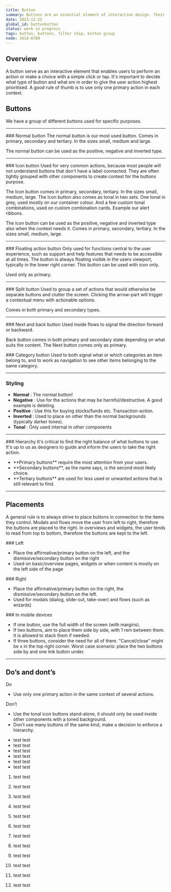 ```yaml
---
title: Button
summary: Buttons are an essential element of interaction design. Their primary role is to help people take actions quickly.
date: 2023-12-22
global_id: buttonbutton
status: work in progress
tags: button, buttons, filter chip, button group
node: 1614-8789
---
```


## Overview

A button serve as an interactive element that enables users to perform an action or make a choice with a simple click or tap. It's important to decide what type of button and what em in order to give the user action highest prioritised. A good rule of thumb is to use only one primary action in each context.

<Playground component="button" story-id="1" caption="Live example of the normal button in primary, secondary and tertiary." />

## Buttons

We have a group of different buttons used for specific purposes.

<Row>
  <Col>
    <FigmaSVG node="1609-2970" caption="1. Normal" />
  </Col>
  <Col>
    <FigmaSVG node="1609-2974" caption="2. Icon button" />
  </Col>
  <Col>
    <FigmaSVG node="1609-2977" caption="3. Extended FAB" />
  </Col>
</Row>
<Row>
  <Col>
    <FigmaSVG node="1609-2981" caption="4. Split button" />
  </Col>
  <Col>
    <FigmaSVG node="1609-2985" caption="5. Next and back button" />
  </Col>
  <Col>
    <FigmaSVG node="1609-2988" caption="6. Category button" />
  </Col>
</Row>

<hr />
<Row>
<Col>
### Normal button
The normal button is our most used button.
Comes in primary, secondary and tertiary.  In the sizes small, medium and large.

The normal button can be used as the positive, negative and inverted type. 

</Col>
<Col> </Col>
</Row>

<Row>
  <Col>
    <FigmaSVG
      node="1609-7673"
      caption="Normal in primary, secondary and tertiary"
    />
  </Col>
  <Col>
    <FigmaSVG
      node="1609-7763"
      caption="Positive and negative button in primary"
    />
  </Col>
</Row>

<hr />
<Row>
<Col>
### Icon button
Used for very common actions, because most people will not understand buttons that don't have a label connected. They are often tightly grouped with other components to create context for the buttons purpose. 

The Icon button comes in primary, secondary, tertiary.  In the sizes small, medium, large. The Icon button also comes as tonal in two sets. One tonal in grey, used mostly on our container colour. And a few custom tonal combinations, used on custom combination cards. Example our alert ribbons.

The icon button can be used as the positive, negative and inverted type also when the context needs it. Comes in primary, secondary, tertiary.  In the sizes small, medium, large.

</Col>
</Row>

<Row>
  <Col>
    <FigmaSVG node="1609-7912" caption="Icon button, normal and positive" />
  </Col>
  <Col>
    <FigmaSVG node="1609-8031" caption="Tonal and custom tonal" />
  </Col>
  <Col>
    <FigmaSVG
      node="1609-8159"
      caption="Tonal custom combinations on Alert ribbon"
    />
  </Col>
</Row>

<hr />

<Row>
<Col>
### Floating action button
Only used for functions central to the user experience, such as support and help features that needs to be accessible at all times.
The button is always floating visible in the users viewport, typically in the lower right corner. This button can be used with icon only.

Used only as primary.

</Col>
<Col><FigmaSVG node="1609-8378" caption="This is the floating action button." /></Col>
</Row>

<hr />

<Row>
<Col>
### Split button
Used to group a set of actions that would otherwise be separate buttons and clutter the screen. Clicking the arrow-part will trigger a contextual menu with actionable options. 

Comes in both primary and secondary types.

</Col>
<Col><FigmaSVG node="1609-8401" caption="Split button primary" /></Col>
</Row>

<hr />

<Row>
<Col>
### Next and back button
Used inside flows to signal the direction forward or backward. 

Back button comes in both primary and secondary state depending on what suits the content. The Next button comes only as primary.

</Col>
<Col> </Col>
</Row>

<Row>
  <Col>
    <FigmaSVG node="1609-8419" caption="Next button only in primary" />
  </Col>
  <Col>
    <FigmaSVG node="1609-8421" caption="Back button primary" />
  </Col>
  <Col>
    <FigmaSVG node="1609-8423" caption="Back button secondary" />
  </Col>
</Row>

<Row>
  <Col>
    ### Category button
    Used to both signal what or which categories an item belong to, and to work as navigation to see other items belonging to the same category.
  </Col>
  <Col>
    <FigmaSVG node="1609-8446" caption="Example of two categories" />
  </Col>
</Row>

<hr />

### Styling

- **Normal** : The normal button!
- **Negative** : Use for the actions that may be harmful/destructive. A good example is deleting.
- **Positive** : Use this for buying stocks/funds etc. Transaction-action.
- **Inverted** : Used to place on other than the normal backgrounds (typically darker tones).
- **Tonal** : Only used internal in other components

<FigmaSVG node="1608-1209" caption="All types of buttons" height="300" />

<hr />

<Row>
<Col>
### Hierarchy
It's critical to find the right balance of what buttons to use. It's up to us as designers to guide and inform the users to take the right action.

<ul>
    <li>**Primary buttons** require the most attention from your users.</li>
    <li>**Secondary buttons**, as the name says, is the second most likely choice.</li>
    <li>**Tertiary buttons** are used for less used or unwanted actions that is still relevant to find.</li>
</ul>
</Col>
<Col>
    <FigmaSVG 
        node="1608-315"
        caption="From top - primary, secondary, tertiary."
    />
</Col>
</Row>

<hr />




## Placements

A general rule is to always strive to place buttons in connection to the items they control. Modals and flows move the user from left to right, therefore the buttons are placed to the right. In overviews and widgets, the user tends to read from top to bottom, therefore the buttons are kept to the left.

<Row>
  <Col>
    ### Left
    <ul>
      <li>
        Place the affirmative/primary button on the left, and the
        dismissive/secondary button on the right
      </li>
      <li>
        Used on basic/overview pages, widgets or when content is mostly on the
        left side of the page
      </li>
    </ul>
  </Col>
  <Col>
  
  <FigmaSVG node="1718-1657" caption="Left placement after short survey." />
    
  </Col>
</Row>

<Row>
  <Col>
    ### Right
    <ul>
      <li>
        Place the affirmative/primary button on the right, the
        dismissive/secondary button on the left.
      </li>
      <li>
        Used for modals (dialog, slide-out, take-over) and flows (such as
        wizards)
      </li>
    </ul>
  </Col>
  <Col>
    <FigmaSVG node="1718-1670" caption="Right alignment in dialog" />
  </Col>
</Row>

<Row>
  <Col>
    ### In mobile devices
    <ul>
      <li>If one button, use the full width of the screen (with margins).</li>
      <li>
        If two buttons, aim to place them side by side, with 1 rem between them.
        It is allowed to stack them if needed.
      </li>
      <li>
        If three buttons, consider the need for all of them. "Cancel/close"
        might be x in the top right corner. Worst case scenario: place the two
        buttons side by and one link button under.
      </li>
    </ul>
  </Col>
  <Col>
    <FigmaSVG node="1718-1683" caption="Side by side in mobile" />
  </Col>
</Row>

<hr />

## Do’s and dont’s

<Row>
  <Col>
    Do
    <ul>
      <li>
        Use only one primary action in the same context of several actions.
      </li>
    </ul>
  </Col>
  <Col>
    Don’t
    <ul>
      <li>
        Use the tonal icon buttons stand-alone, it should only be used inside
        other components with a toned background.
      </li>
      <li>
        Don't use many buttons of the same kind, make a decision to enforce a
        hierarchy.
      </li>
    </ul>
  </Col>
</Row>

<Row>
  <Col>
    <Do>
      <FigmaSVG node="1630-1648" />
    </Do>
  </Col>
  <Col>
    <Dont>
      <FigmaSVG node="1630-1610" />
    </Dont>
  </Col>
</Row>

- test test 
- test test 
- test test 
- test test 
- test test 
- test test 

1. test test 
10. test test 
3. test test 
4. test test 
5. test test 
6. test test 



1. test test 
10. test test 
3. test test 
4. test test 
5. test test 
6. test test 
